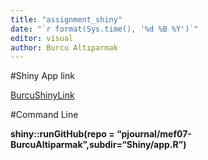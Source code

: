 ```yaml
---
title: "assignment_shiny"
date: "`r format(Sys.time(), '%d %B %Y')`"
editor: visual
author: Burcu Altıparmak
---
```


#Shiny App link

[BurcuShinyLink](https://burcualtiparmakmef.shinyapps.io/Shiny/)

#Command Line

**shiny::runGitHub(repo = "pjournal/mef07-BurcuAltiparmak",subdir="Shiny/app.R")**
